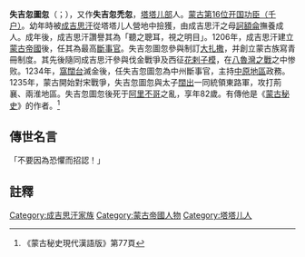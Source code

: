 '''失吉忽圖忽'''（{{mong|m=ᠰᠢᠬᠢ‍ᠬ‍ᠣᠲᠣᠭ|Ppp=sikiqutug|k=Шихихутаг}}；{{bd|1180年||1262年|}}），又作'''失吉忽禿忽'''，[[塔塔儿部|塔塔儿部]]人。[[蒙古帝国开国功臣列表|蒙古第16位开国功臣（千户）]]。幼年時被[[成吉思汗|成吉思汗]]從塔塔儿人營地中撿獲，由成吉思汗之母[[訶額侖|訶額侖]]撫養成人。成年後，成吉思汗讚譽其為「聽之聰耳，視之明目」。1206年，成吉思汗建立[[蒙古帝國|蒙古帝國]]後，任其為最高[[斷事官|斷事官]]。失吉忽圖忽參與制訂[[大扎撒|大扎撒]]，并創立蒙古族寫青冊制度。其先後隨同成吉思汗參與伐金戰爭及西征[[花剌子模|花剌子模]]，在[[八魯灣之戰|八魯灣之戰]]之中惨败。1234年，[[窩闊台|窩闊台]]滅金後，任失吉忽圖忽為中州斷事官，主持[[中原地區|中原地區]]政務。1235年，蒙古開始對宋戰爭，失吉忽圖忽與太子[[闊出|闊出]]一同統領東路軍，攻打荊襄、兩淮地區。失吉忽圖忽後死于[[阿里不哥|阿里不哥]]之亂，享年82歲。有傳他是《[[蒙古秘史|蒙古秘史]]》的作者。<ref>《蒙古秘史現代漢語版》第77頁</ref>

== 傳世名言 ==
「不要因為恐懼而招認！」

== 註釋 ==
{{reflist}}

[[Category:成吉思汗家族|Category:成吉思汗家族]]
[[Category:蒙古帝國人物|Category:蒙古帝國人物]]
[[Category:塔塔儿人|Category:塔塔儿人]]